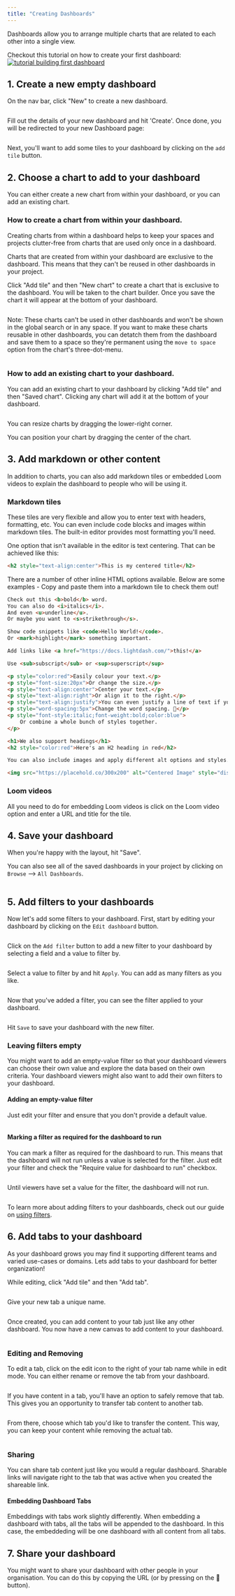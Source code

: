 ```yaml
---
title: "Creating Dashboards"
---
```


Dashboards allow you to arrange multiple charts that are related to each other into a single view.

Checkout this tutorial on how to create your first dashboard:[![tutorial building first dashboard](/images/get-started/exploring-data/tutorial_building_first_dashboard-96bada76ecb1bc34826efa7527d84417.png)](https://youtu.be/olFcN8Pui08)

## 1. Create a new empty dashboard

On the nav bar, click "New" to create a new dashboard.

<Frame>
  <img src="/images/get-started/exploring-data/dashboard-add-new-navbar-7ac0a095e84aa416b82c9271280578b5.png" alt="" />
</Frame>

Fill out the details of your new dashboard and hit 'Create'. Once done, you will be redirected to your new Dashboard page:

<Frame>
  <img src="/images/get-started/exploring-data/dashboard-add-tile-center-9e65a9a73015b2a9a0d909327b8a8fd4.png" alt="" />
</Frame>

Next, you'll want to add some tiles to your dashboard by clicking on the `add tile` button.

## 2. Choose a chart to add to your dashboard

You can either create a new chart from within your dashboard, or you can add an existing chart.

### How to create a chart from within your dashboard.

Creating charts from within a dashboard helps to keep your spaces and projects clutter-free from charts that are used only once in a dashboard.

Charts that are created from within your dashboard are exclusive to the dashboard. This means that they can't be reused in other dashboards in your project.

Click "Add tile" and then "New chart" to create a chart that is exclusive to the dashboard. You will be taken to the chart builder. Once you save the chart it will appear at the bottom of your dashboard.

<Frame>
  <img src="/images/get-started/exploring-data/create-chart-within-dashboard-2d8fbb24bcaf5ec4be3769f3efa1e996.jpg" alt="" />
</Frame>

Note: These charts can't be used in other dashboards and won't be shown in the global search or in any space. If you want to make these charts reusable in other dashboards, you can detatch them from the dashboard and save them to a space so they're permanent using the `move to space` option from the chart's three-dot-menu.

<Frame>
  <img src="/images/get-started/exploring-data/move-chart-to-space-526a4de899827f011b98ea3055efeae5.jpg" alt="" />
</Frame>

### How to add an existing chart to your dashboard.

You can add an existing chart to your dashboard by clicking "Add tile" and then "Saved chart". Clicking any chart will add it at the bottom of your dashboard.

<Frame>
  <img src="/images/get-started/exploring-data/dashboard-add-saved-chart-7846040a1534101d009c1f565873f770.png" alt="" />
</Frame>

You can resize charts by dragging the lower-right corner.

You can position your chart by dragging the center of the chart.

## 3. Add markdown or other content

In addition to charts, you can also add markdown tiles or embedded Loom videos to explain the dashboard to people who will be using it.

### Markdown tiles

These tiles are very flexible and allow you to enter text with headers, formatting, etc. You can even include code blocks and images within markdown tiles. The built-in editor provides most formatting you'll need.

One option that isn't available in the editor is text centering. That can be achieved like this:

```markdown
<h2 style="text-align:center">This is my centered title</h2>
```

<Accordion title="Other HTML markdown tile options">
  
There are a number of other inline HTML options available. Below are some examples - Copy and paste them into a markdown tile to check them out!

```markdown
Check out this <b>bold</b> word.
You can also do <i>italics</i>.
And even <u>underline</u>.
Or maybe you want to <s>strikethrough</s>. 

Show code snippets like <code>Hello World!</code>. 
Or <mark>highlight</mark> something important. 

Add links like <a href="https://docs.lightdash.com/">this!</a> 

Use <sub>subscript</sub> or <sup>superscript</sup> 

<p style="color:red">Easily colour your text.</p>
<p style="font-size:20px">Or change the size.</p>
<p style="text-align:center">Center your text.</p>
<p style="text-align:right">Or align it to the right.</p>
<p style="text-align:justify">You can even justify a line of text if you are trying to communicate a point that is particularly long, perhaps something like this example sentence?</p>
<p style="word-spacing:5px">Change the word spacing. 👏</p>
<p style="font-style:italic;font-weight:bold;color:blue">
    Or combine a whole bunch of styles together.
</p>

<h1>We also support headings</h1>
<h2 style="color:red">Here's an H2 heading in red</h2>

You can also include images and apply different alt options and styles. Here's one I centered earlier:

<img src="https://placehold.co/300x200" alt="Centered Image" style="display:block;margin:0 auto" />
```

</Accordion>

### Loom videos

All you need to do for embedding Loom videos is click on the Loom video option and enter a URL and title for the tile.

## 4. Save your dashboard

When you're happy with the layout, hit "Save".

You can also see all of the saved dashboards in your project by clicking on `Browse` --> `All Dashboards`.

<Frame>
  <img src="/images/get-started/exploring-data/all-dashboards-7f91c3190d3f1341185da6be19e53740.jpg" alt="" />
</Frame>

## 5. Add filters to your dashboards

Now let's add some filters to your dashboard. First, start by editing your dashboard by clicking on the `Edit dashboard` button.

<Frame>
  <img src="/images/get-started/exploring-data/dashboard-click-edit-button-f3a760accf81131d4ad0a82aac61d3e3.png" alt="" />
</Frame>

Click on the `Add filter` button to add a new filter to your dashboard by selecting a field and a value to filter by.

<Frame>
  <img src="/images/get-started/exploring-data/dashboard-add-new-filter-c9cea416d3d904ae2b920a2d35124f3d.png" alt="" />
</Frame>

Select a value to filter by and hit `Apply`. You can add as many filters as you like.

<Frame>
  <img src="/images/get-started/exploring-data/dashboard-add-new-filter-and-select-value-39074c9eb5e02a6ce879858d14d45c3c.png" alt="" />
</Frame>

Now that you've added a filter, you can see the filter applied to your dashboard.

<Frame>
  <img src="/images/get-started/exploring-data/dashboard-new-filter-applied-0fe0a86f0e67452ff6ad5fa4800fe99c.png" alt="" />
</Frame>

Hit `Save` to save your dashboard with the new filter.

### Leaving filters empty

You might want to add an empty-value filter so that your dashboard viewers can choose their own value and explore the data based on their own criteria. Your dashboard viewers might also want to add their own filters to your dashboard.

#### Adding an empty-value filter

Just edit your filter and ensure that you don't provide a default value.

<Frame>
  <img src="/images/get-started/exploring-data/disabled-filters-6bdc9f6be83608f202cb95ccb84e2a76.png" alt="" />
</Frame>

#### Marking a filter as required for the dashboard to run

You can mark a filter as required for the dashboard to run. This means that the dashboard will not run unless a value is selected for the filter. Just edit your filter and check the "Require value for dashboard to run" checkbox.

<Frame>
  <img src="/images/get-started/exploring-data/required-filters-f97fbc3c1bed6b308275c1e97144f3d1.png" alt="" />
</Frame>

Until viewers have set a value for the filter, the dashboard will not run.

<Frame>
  <img src="/images/get-started/exploring-data/locked-dashboard-baecf7fd0009441b2f70ede0d3fce46b.png" alt="" />
</Frame>

To learn more about adding filters to your dashboards, check out our guide on [using filters](/guides/limiting-data-using-filters).

## 6. Add tabs to your dashboard

As your dashboard grows you may find it supporting different teams and varied use-cases or domains. Lets add tabs to your dashboard for better organization!

While editing, click "Add tile" and then "Add tab".

<Frame>
  <img src="/images/get-started/exploring-data/tabs-new" alt="" />
</Frame>

Give your new tab a unique name.

<Frame>
  <img src="/images/get-started/exploring-data/tabs-name.png" alt="" />
</Frame>

Once created, you can add content to your tab just like any other dashboard. You now have a new canvas to add content to your dashboard.

<Frame>
  <img src="/images/get-started/exploring-data/added-name.png" alt="" />
</Frame>

### Editing and Removing

To edit a tab, click on the edit icon to the right of your tab name while in edit mode. You can either rename or remove the tab from your dashboard.

<Frame>
  <img src="/images/get-started/exploring-data/tabs-edit.png" alt="" />
</Frame>

If you have content in a tab, you'll have an option to safely remove that tab. This gives you an opportunity to transfer tab content to another tab.

<Frame>
  <img src="/images/get-started/exploring-data/tabs-remove.png" alt="" />
</Frame>

From there, choose which tab you'd like to transfer the content. This way, you can keep your content while removing the actual tab.

<Frame>
  <img src="/images/get-started/exploring-data/tabs-transfer.png" alt="" />
</Frame>

### Sharing

You can share tab content just like you would a regular dashboard. Sharable links will navigate right to the tab that was active when you created the shareable link.

#### Embedding Dashboard Tabs 

Embeddings with tabs work slightly differently. When embedding a dashboard with tabs, all the tabs will be appended to the dashboard. In this case, the embeddeding will be one dashboard with all content from all tabs.

## 7. Share your dashboard

You might want to share your dashboard with other people in your organisation. You can do this by copying the URL (or by pressing on the 🔗 button).